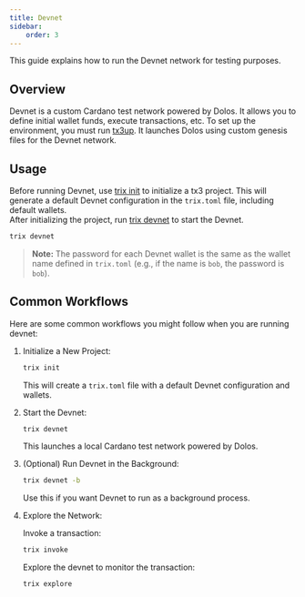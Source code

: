 ```yaml
---
title: Devnet
sidebar:
    order: 3
---
```



This guide explains how to run the Devnet network for testing purposes.

## Overview

Devnet is a custom Cardano test network powered by Dolos. It allows you to define initial wallet funds, execute transactions, etc. To set up the environment, you must run [tx3up](./tx3up). It launches Dolos using custom genesis files for the Devnet network.

## Usage

Before running Devnet, use [trix init](./trix#trix-init) to initialize a tx3 project. This will generate a default Devnet configuration in the `trix.toml` file, including default wallets.  
After initializing the project, run [trix devnet](./trix#trix-devnet) to start the Devnet.

```sh
trix devnet
```

> **Note:** The password for each Devnet wallet is the same as the wallet name defined in `trix.toml` (e.g., if the name is `bob`, the password is `bob`).

## Common Workflows

Here are some common workflows you might follow when you are running devnet:

<Steps>

1. Initialize a New Project:

   ```sh
   trix init
   ```

   This will create a `trix.toml` file with a default Devnet configuration and wallets.

2. Start the Devnet:
   ```sh
   trix devnet
   ```

   This launches a local Cardano test network powered by Dolos.

3. (Optional) Run Devnet in the Background:
   ```sh
   trix devnet -b
   ```

   Use this if you want Devnet to run as a background process.

4. Explore the Network:

   Invoke a transaction:
   ```sh
   trix invoke
   ```

   Explore the devnet to monitor the transaction:
   ```sh
   trix explore
   ```

</Steps>

